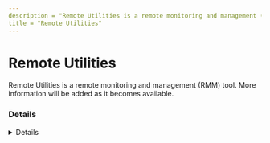 ```yaml
---
description = "Remote Utilities is a remote monitoring and management (RMM) tool. More information will be added as it becomes available."
title = "Remote Utilities"
---
```




# Remote Utilities

Remote Utilities is a remote monitoring and management (RMM) tool. More information will be added as it becomes available.

### Details
<Details author={""}
         category={""}
         created={""}
         website={""}
         lastModified={"2/9/2024"}
         privileges={""}
         free={ false }
         verification={ false }
/>

#### Installation Paths
<Card code={ ["rutview.exe", "rutserv.exe"] }/>





### Forensic Artifacts




#### Network Artifacts
<EuiSpacer size="xl"/>
<NetworkArtifactsTable data={ [{"Description": "Known remote domains", "Domains": ["*.internetid.ru"], "Ports": []}] }/>




### Detections
- Detects potential network activity of Remote Utilities RMM tool
  - [Sigma Rule](https://github.com/magicsword-io/LOLRMM/blob/main/detections/sigma/remote_utilities_network_sigma.yml)
- Detects potential processes activity of Remote Utilities RMM tool
  - [Sigma Rule](https://github.com/magicsword-io/LOLRMM/blob/main/detections/sigma/remote_utilities_processes_sigma.yml)

### References
- [https://www.remoteutilities.com/download/](https://www.remoteutilities.com/download/)

